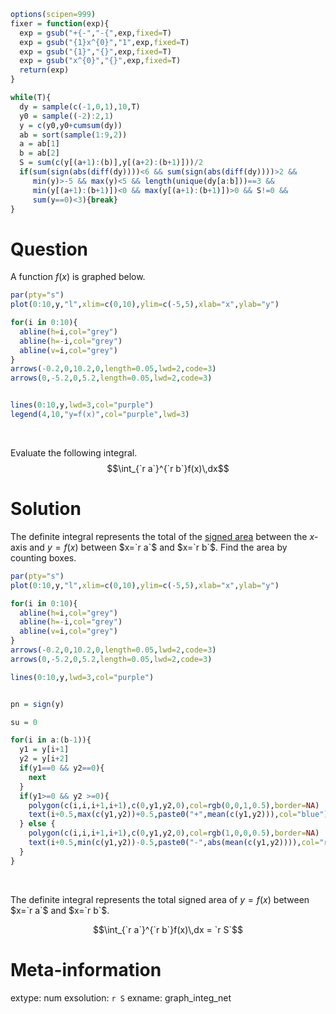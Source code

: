```r
options(scipen=999)
fixer = function(exp){
  exp = gsub("+{-","-{",exp,fixed=T)
  exp = gsub("{1}x^{0}","1",exp,fixed=T)
  exp = gsub("{1}","{}",exp,fixed=T)
  exp = gsub("x^{0}","{}",exp,fixed=T)
  return(exp)
}

while(T){
  dy = sample(c(-1,0,1),10,T)
  y0 = sample((-2):2,1)
  y = c(y0,y0+cumsum(dy))
  ab = sort(sample(1:9,2))
  a = ab[1]
  b = ab[2]
  S = sum(c(y[(a+1):(b)],y[(a+2):(b+1)]))/2
  if(sum(sign(abs(diff(dy))))<6 && sum(sign(abs(diff(dy))))>2 &&
     min(y)>-5 && max(y)<5 && length(unique(dy[a:b]))==3 &&
     min(y[(a+1):(b+1)])<0 && max(y[(a+1):(b+1)])>0 && S!=0 &&
     sum(y==0)<3){break}
}


```

Question
========

A function $f(x)$ is graphed below.

```r
par(pty="s")
plot(0:10,y,"l",xlim=c(0,10),ylim=c(-5,5),xlab="x",ylab="y")

for(i in 0:10){
  abline(h=i,col="grey")
  abline(h=-i,col="grey")
  abline(v=i,col="grey")
}
arrows(-0.2,0,10.2,0,length=0.05,lwd=2,code=3)
arrows(0,-5.2,0,5.2,length=0.05,lwd=2,code=3)


lines(0:10,y,lwd=3,col="purple")
legend(4,10,"y=f(x)",col="purple",lwd=3)

```
\

Evaluate the following integral.
$$\int_{`r a`}^{`r b`}f(x)\,dx$$


Solution
========

The definite integral represents the total of the [signed area](https://en.wikipedia.org/wiki/Signed_area) between the $x$-axis and $y=f(x)$ between $x=`r a`$ and $x=`r b`$. Find the area by counting boxes.

```r
par(pty="s")
plot(0:10,y,"l",xlim=c(0,10),ylim=c(-5,5),xlab="x",ylab="y")

for(i in 0:10){
  abline(h=i,col="grey")
  abline(h=-i,col="grey")
  abline(v=i,col="grey")
}
arrows(-0.2,0,10.2,0,length=0.05,lwd=2,code=3)
arrows(0,-5.2,0,5.2,length=0.05,lwd=2,code=3)

lines(0:10,y,lwd=3,col="purple")


pn = sign(y)

su = 0

for(i in a:(b-1)){
  y1 = y[i+1]
  y2 = y[i+2]
  if(y1==0 && y2==0){
    next
  }
  if(y1>=0 && y2 >=0){
    polygon(c(i,i,i+1,i+1),c(0,y1,y2,0),col=rgb(0,0,1,0.5),border=NA)
    text(i+0.5,max(c(y1,y2))+0.5,paste0("+",mean(c(y1,y2))),col="blue")
  } else {
    polygon(c(i,i,i+1,i+1),c(0,y1,y2,0),col=rgb(1,0,0,0.5),border=NA)
    text(i+0.5,min(c(y1,y2))-0.5,paste0("-",abs(mean(c(y1,y2)))),col="red")
  }
}


```
\

The definite integral represents the total signed area of $y=f(x)$ between $x=`r a`$ and $x=`r b`$.

$$\int_{`r a`}^{`r b`}f(x)\,dx = `r S`$$


Meta-information
============
extype: num
exsolution: `r S`
exname: graph_integ_net